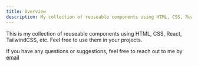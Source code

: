 ```yaml
---
title: Overview
description: My collection of reuseable components using HTML, CSS, React, TailwindCSS, etc.
---
```


This is my collection of reuseable components using HTML, CSS, React, TailwindCSS, etc.
Feel free to use them in your projects.

If you have any questions or suggestions, feel free to reach out to me by [email](mailto:bathang02@gmail.com)
